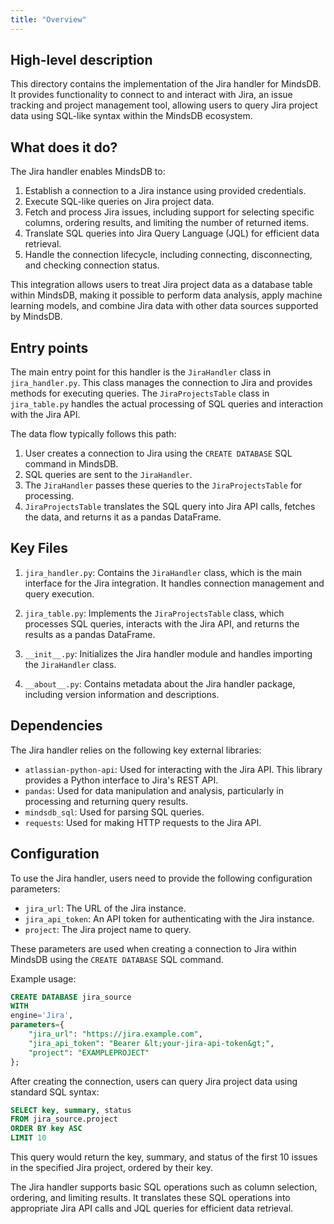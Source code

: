 ```yaml
---
title: "Overview"
---
```


## High-level description
This directory contains the implementation of the Jira handler for MindsDB. It provides functionality to connect to and interact with Jira, an issue tracking and project management tool, allowing users to query Jira project data using SQL-like syntax within the MindsDB ecosystem.

## What does it do?
The Jira handler enables MindsDB to:
1. Establish a connection to a Jira instance using provided credentials.
2. Execute SQL-like queries on Jira project data.
3. Fetch and process Jira issues, including support for selecting specific columns, ordering results, and limiting the number of returned items.
4. Translate SQL queries into Jira Query Language (JQL) for efficient data retrieval.
5. Handle the connection lifecycle, including connecting, disconnecting, and checking connection status.

This integration allows users to treat Jira project data as a database table within MindsDB, making it possible to perform data analysis, apply machine learning models, and combine Jira data with other data sources supported by MindsDB.

## Entry points
The main entry point for this handler is the `JiraHandler` class in `jira_handler.py`. This class manages the connection to Jira and provides methods for executing queries. The `JiraProjectsTable` class in `jira_table.py` handles the actual processing of SQL queries and interaction with the Jira API.

The data flow typically follows this path:
1. User creates a connection to Jira using the `CREATE DATABASE` SQL command in MindsDB.
2. SQL queries are sent to the `JiraHandler`.
3. The `JiraHandler` passes these queries to the `JiraProjectsTable` for processing.
4. `JiraProjectsTable` translates the SQL query into Jira API calls, fetches the data, and returns it as a pandas DataFrame.

## Key Files
1. `jira_handler.py`: Contains the `JiraHandler` class, which is the main interface for the Jira integration. It handles connection management and query execution.

2. `jira_table.py`: Implements the `JiraProjectsTable` class, which processes SQL queries, interacts with the Jira API, and returns the results as a pandas DataFrame.

3. `__init__.py`: Initializes the Jira handler module and handles importing the `JiraHandler` class.

4. `__about__.py`: Contains metadata about the Jira handler package, including version information and descriptions.

## Dependencies
The Jira handler relies on the following key external libraries:
- `atlassian-python-api`: Used for interacting with the Jira API. This library provides a Python interface to Jira's REST API.
- `pandas`: Used for data manipulation and analysis, particularly in processing and returning query results.
- `mindsdb_sql`: Used for parsing SQL queries.
- `requests`: Used for making HTTP requests to the Jira API.

## Configuration
To use the Jira handler, users need to provide the following configuration parameters:
- `jira_url`: The URL of the Jira instance.
- `jira_api_token`: An API token for authenticating with the Jira instance.
- `project`: The Jira project name to query.

These parameters are used when creating a connection to Jira within MindsDB using the `CREATE DATABASE` SQL command.

Example usage:
```sql
CREATE DATABASE jira_source
WITH
engine='Jira',
parameters={
    "jira_url": "https://jira.example.com",
    "jira_api_token": "Bearer &lt;your-jira-api-token&gt;",
    "project": "EXAMPLEPROJECT"   
};
```

After creating the connection, users can query Jira project data using standard SQL syntax:

```sql
SELECT key, summary, status
FROM jira_source.project
ORDER BY key ASC
LIMIT 10
```

This query would return the key, summary, and status of the first 10 issues in the specified Jira project, ordered by their key.

The Jira handler supports basic SQL operations such as column selection, ordering, and limiting results. It translates these SQL operations into appropriate Jira API calls and JQL queries for efficient data retrieval.